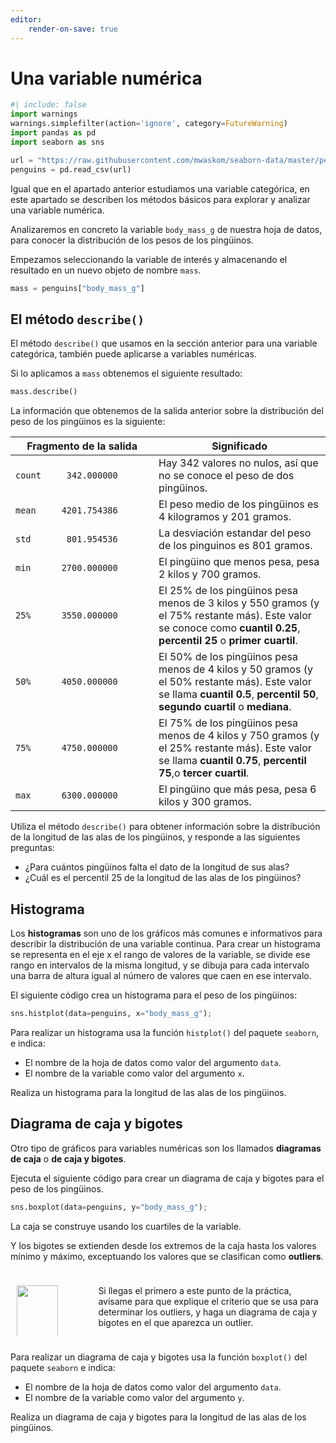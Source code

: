 ```yaml
---
editor:
    render-on-save: true
---
```



# Una variable numérica {#sec-1numerical}
```python
#| include: false
import warnings
warnings.simplefilter(action='ignore', category=FutureWarning)
import pandas as pd
import seaborn as sns

url = "https://raw.githubusercontent.com/mwaskom/seaborn-data/master/penguins.csv"
penguins = pd.read_csv(url)
```


Igual que en el apartado anterior estudiamos una variable categórica, en este apartado se describen los métodos básicos para explorar y analizar una variable numérica. 

Analizaremos en concreto la variable `body_mass_g` de nuestra hoja de datos, para conocer la distribución de los pesos de los pingüinos.

Empezamos seleccionando la variable de interés y almacenando el resultado en un nuevo objeto de nombre `mass`. 

```python
mass = penguins["body_mass_g"]
```

## El método `describe()` {#sec-1numerical-describe}

El método `describe()` que usamos en la sección anterior para una variable categórica, también puede aplicarse a variables numéricas. 

Si lo aplicamos a `mass` obtenemos el siguiente resultado:

```python
mass.describe()
```

La información que obtenemos de la salida anterior sobre la distribución del peso de los pingüinos es la siguiente:

Fragmento de la salida | Significado
----- | ------
`count     342.000000` | Hay 342 valores no nulos, así que no se conoce el peso de dos pingüinos.
`mean     4201.754386` | El peso medio de los pingüinos es $4$ kilogramos y $201$ gramos.
`std       801.954536` | La desviación estandar del peso de los pinguinos es $801$ gramos.
`min      2700.000000` | El pingüino que menos pesa, pesa $2$ kilos y $700$ gramos.
`25%      3550.000000` | El $25\%$ de los pingüinos pesa menos de $3$ kilos y $550$ gramos (y el $75\%$ restante más). Este valor se conoce como __cuantil 0.25__, __percentil 25__ o __primer cuartil__.
`50%      4050.000000` | El $50\%$ de los pingüinos pesa menos de $4$ kilos y $50$ gramos (y el $50\%$ restante más).  Este valor se llama __cuantil 0.5__, __percentil 50__,  __segundo cuartil__ o __mediana__.
`75%      4750.000000` | El $75\%$ de los pingüinos pesa menos de $4$ kilos y $750$ gramos (y el $25\%$ restante más).  Este valor se llama __cuantil 0.75__, __percentil 75__,o __tercer cuartil__.
`max      6300.000000` | El pingüino que más pesa, pesa $6$ kilos y $300$ gramos. 


:::{#exr-1numerical-describe}
Utiliza el método `describe()` para obtener información sobre la distribución de la longitud de las alas de los pingüinos, y responde a las siguientes preguntas:

- ¿Para cuántos pingüinos falta el dato de la longitud de sus alas?
- ¿Cuál es el percentil 25 de la longitud de las alas de los pingüinos?
:::


<!-- ```{python}
mass_sorted = mass.sort_values()
```
-->
<!-- ```{python}
mass_sorted[84:94] 
```-->
<!-- ```{python}
mass_sorted[255:265]
```  -->


## Histograma {#sec-1numerical-histogram}

<!-- - [ ] En `pandas` están `Dataframe.plot.hist()` y `Dataframe.hist()` -->

Los __histogramas__ son uno de los gráficos más comunes e informativos para describir la distribución de una variable continua. Para crear un histograma se representa en el eje x el rango de valores de la variable, se divide ese rango en intervalos de la misma longitud, y se dibuja para cada intervalo una barra de altura igual al número de valores que caen en ese intervalo. 

El siguiente código crea un histograma para el peso de los pingüinos:

```python
sns.histplot(data=penguins, x="body_mass_g");
```

::: {.callout-note}
Para realizar un histograma usa la función `histplot()` del paquete `seaborn`, e indica:

- El nombre de la hoja de datos como valor del argumento `data`.
- El nombre de la variable como valor del argumento `x`.
:::


:::{#exr-1numerical-histplot}
Realiza un histograma para la longitud de las alas de los pingüinos.
:::


## Diagrama de caja y bigotes {#sec-1numerical-boxplot}

<!-- - [ ] En `pandas` están `Dataframe.plot.box()` y `Dataframe.boxplot()` -->

Otro tipo de gráficos para variables numéricas son los llamados __diagramas de caja__ o __de caja y bigotes__.


Ejecuta el siguiente código para crear un diagrama de caja y bigotes para el peso de los pingüinos.
```python
sns.boxplot(data=penguins, y="body_mass_g");
```

La caja se construye usando los cuartiles de la variable. 

Y los bigotes se extienden desde los extremos de la caja hasta los valores mínimo y máximo, exceptuando los valores que se clasifican como __outliers__. 


::::: {.content-visible when-format="html" style="background-color:transparent;padding:10px"}
:::: {.columns}

::: {.column width="15%"}
![](../img/easter-egg.png){width="100%"}
:::

::: {.column width="5%"}
<!-- empty column to create gap -->
:::

::: {.column width="80%"}
Si llegas el primero a este punto de la práctica, avísame para que explique el criterio que se usa para determinar los outliers, y haga un diagrama de caja y bigotes en el que aparezca un outlier.
:::
::::
:::::

<!-- > The box shows the quartiles of the dataset while the whiskers extend to show the rest of the distribution, except for points that are determined to be “outliers” using a method that is a function of the inter-quartile range. -->


::: {.callout-note}
Para realizar un diagrama de caja y bigotes usa la función `boxplot()` del paquete `seaborn` e indica:

- El nombre de la hoja de datos como valor del argumento `data`.
- El nombre de la variable como valor del argumento `y`.
:::

:::{#exr-1numerical-boxplot}
Realiza un diagrama de caja y bigotes para la longitud de las alas de los pingüinos.
:::




